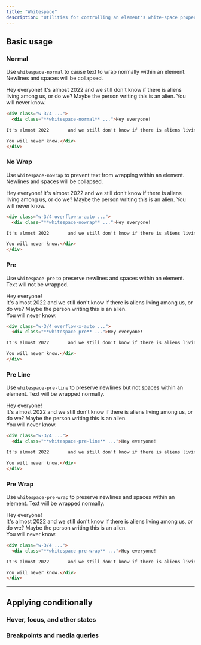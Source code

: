 ```yaml
---
title: "Whitespace"
description: "Utilities for controlling an element's white-space property."
---
```




## Basic usage

### Normal

Use `whitespace-normal` to cause text to wrap normally within an element. Newlines and spaces will be collapsed.

<Example p="none">
  <div class="bg-white p-8 shadow-xl text-zinc-700 max-w-md mx-auto overflow-auto text-sm leading-6 sm:text-base sm:leading-7 dark:bg-zinc-800 dark:text-zinc-400">
    <div class="whitespace-normal">Hey everyone!
It's almost 2022       and we still don't know if there is aliens living among us, or do we? Maybe the person writing this is an alien.
You will never know.</div>
</div>
</Example>

```html
<div class="w-3/4 ...">
  <div class="**whitespace-normal** ...">Hey everyone!

It's almost 2022       and we still don't know if there is aliens living among us, or do we? Maybe the person writing this is an alien.

You will never know.</div>
</div>
```

### No Wrap

Use `whitespace-nowrap` to prevent text from wrapping within an element. Newlines and spaces will be collapsed.

<Example p="none">
  <div class="bg-white px-6 py-8 shadow-xl text-zinc-700 max-w-md mx-auto overflow-auto text-sm leading-6 sm:text-base sm:leading-7 dark:bg-zinc-800 dark:text-zinc-400">
    <div class="whitespace-nowrap">Hey everyone!
It's almost 2022       and we still don't know if there is aliens living among us, or do we? Maybe the person writing this is an alien.
You will never know.</div>
</div>
</Example>

```html
<div class="w-3/4 overflow-x-auto ...">
  <div class="**whitespace-nowrap** ...">Hey everyone!

It's almost 2022       and we still don't know if there is aliens living among us, or do we? Maybe the person writing this is an alien.

You will never know.</div>
</div>
```

### Pre

Use `whitespace-pre` to preserve newlines and spaces within an element. Text will not be wrapped.

<Example p="none">
  <div class="bg-white px-6 py-8 shadow-xl text-zinc-700 max-w-md mx-auto overflow-auto text-sm leading-6 sm:text-base sm:leading-7 dark:bg-zinc-800 dark:text-zinc-400">
    <div class="whitespace-pre">Hey everyone!<br>
It's almost 2022       and we still don't know if there is aliens living among us, or do we? Maybe the person writing this is an alien.</br>
You will never know.</div>
</div>
</Example>

```html
<div class="w-3/4 overflow-x-auto ...">
  <div class="**whitespace-pre** ...">Hey everyone!

It's almost 2022       and we still don't know if there is aliens living among us, or do we? Maybe the person writing this is an alien.

You will never know.</div>
</div>
```

### Pre Line

Use `whitespace-pre-line` to preserve newlines but not spaces within an element. Text will be wrapped normally.

<Example p="none">
  <div class="bg-white px-6 py-8 shadow-xl text-zinc-700 max-w-md mx-auto overflow-auto text-sm leading-6 sm:text-base sm:leading-7 dark:bg-zinc-800 dark:text-zinc-400">
    <div class="whitespace-pre-line">Hey everyone!<br>
It's almost 2022       and we still don't know if there is aliens living among us, or do we? Maybe the person writing this is an alien.</br>
You will never know.</div>
</div>
</Example>

```html
<div class="w-3/4 ...">
  <div class="**whitespace-pre-line** ...">Hey everyone!

It's almost 2022       and we still don't know if there is aliens living among us, or do we? Maybe the person writing this is an alien.

You will never know.</div>
</div>
```

### Pre Wrap

Use `whitespace-pre-wrap` to preserve newlines and spaces within an element. Text will be wrapped normally.

<Example p="none">
  <div class="bg-white px-6 py-8 shadow-xl text-zinc-700 max-w-md mx-auto overflow-auto text-sm leading-6 sm:text-base sm:leading-7 dark:bg-zinc-800 dark:text-zinc-400">
    <div class="whitespace-pre-wrap">Hey everyone!<br>
It's almost 2022       and we still don't know if there is aliens living among us, or do we? Maybe the person writing this is an alien.</br>
You will never know.</div>
</div>
</Example>

```html
<div class="w-3/4 ...">
  <div class="**whitespace-pre-wrap** ...">Hey everyone!

It's almost 2022       and we still don't know if there is aliens living among us, or do we? Maybe the person writing this is an alien.

You will never know.</div>
</div>
```

---

## <Heading ignore>Applying conditionally</Heading>

### <Heading ignore>Hover, focus, and other states</Heading>

<HoverFocusAndOtherStates defaultClass="whitespace-normal" featuredClass="whitespace-pre" />

### <Heading ignore>Breakpoints and media queries</Heading>

<BreakpointsAndMediaQueries defaultClass="whitespace-normal" featuredClass="whitespace-pre" />

